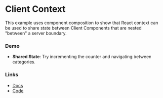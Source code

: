 # Client Context

This example uses component composition to show that React context can be used to share state between Client Components that are nested "between" a server boundary.

### Demo

- **Shared State**: Try incrementing the counter and navigating between categories.

### Links

- [Docs](https://nextjs.org/docs/getting-started/react-essentials#context)
- [Code](https://github.com/vercel/next-app-router-playground/tree/main/app/context)
